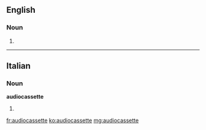 ==English==

===Noun===
{{en-noun}}

# {{alternative form of|audio cassette}}

----

==Italian==

===Noun===
'''audiocassette''' {{f}}

# {{plural of|audiocassetta|lang=it}}

[[fr:audiocassette]]
[[ko:audiocassette]]
[[mg:audiocassette]]